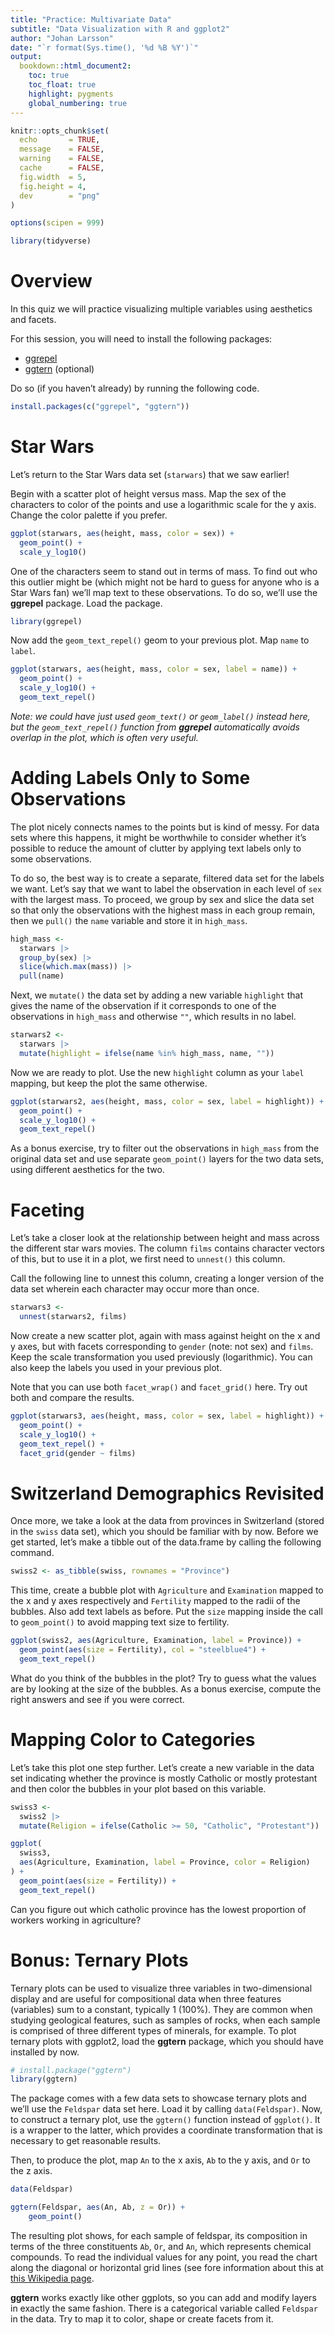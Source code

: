 ```yaml
---
title: "Practice: Multivariate Data"
subtitle: "Data Visualization with R and ggplot2"
author: "Johan Larsson"
date: "`r format(Sys.time(), '%d %B %Y')`"
output:
  bookdown::html_document2:
    toc: true
    toc_float: true
    highlight: pygments
    global_numbering: true
---
```


```r
knitr::opts_chunk$set(
  echo       = TRUE,
  message    = FALSE,
  warning    = FALSE,
  cache      = FALSE,
  fig.width  = 5,
  fig.height = 4,
  dev        = "png"
)

options(scipen = 999)

library(tidyverse)
```

# Overview

In this quiz we will practice visualizing multiple variables using
aesthetics and facets.

For this session, you will need to install the following packages:

- [ggrepel](https://CRAN.R-project.org/package=ggrepel)
- [ggtern](https://CRAN.R-project.org/package=ggtern) (optional)

Do so (if you haven't already) by running the following code.

```r
install.packages(c("ggrepel", "ggtern"))
```

# Star Wars

Let's return to the Star Wars data set (`starwars`) that we saw earlier!

Begin with a scatter plot of height versus mass. Map the sex of the characters
to color of the points and use a logarithmic scale for the y axis.
Change the color palette if you prefer.

```r
ggplot(starwars, aes(height, mass, color = sex)) +
  geom_point() +
  scale_y_log10()
```

One of the characters seem to stand out in terms of mass. To find out who this
outlier might be (which might not be hard to guess for anyone who is a Star Wars
fan) we'll map text to these observations. To do so, we'll use the **ggrepel**
package. Load the package.

```r
library(ggrepel)
```

Now add the `geom_text_repel()` geom to your previous plot. Map `name` to
`label`.

```r
ggplot(starwars, aes(height, mass, color = sex, label = name)) +
  geom_point() +
  scale_y_log10() +
  geom_text_repel()
```

*Note: we could have just used `geom_text()` or `geom_label()` instead here,
but the `geom_text_repel()` function from **ggrepel** automatically avoids
overlap in the plot, which is often very useful.*

# Adding Labels Only to Some Observations

The plot nicely connects names to the points but is kind of messy. For data sets
where this happens, it might be worthwhile to consider whether it's possible to
reduce the amount of clutter by applying text labels only to some observations.

To do so, the best way is to create a separate, filtered data
set for the labels we want. Let's say that we want to label the observation in each level of `sex`
with the largest mass. To proceed, we group by
sex and slice the data set so that only the observations with the highest mass
in each group remain, then we `pull()` the `name` variable and store it in
`high_mass`.

```r
high_mass <-
  starwars |>
  group_by(sex) |>
  slice(which.max(mass)) |>
  pull(name)
```

Next, we `mutate()` the data set by adding a new variable `highlight` that gives
the name of the observation if it corresponds to one of the observations in
`high_mass` and otherwise `""`, which results in no label.

```r
starwars2 <-
  starwars |>
  mutate(highlight = ifelse(name %in% high_mass, name, ""))
```

Now we are ready to plot. Use the new `highlight` column as your `label`
mapping, but keep the plot the same otherwise.

```r
ggplot(starwars2, aes(height, mass, color = sex, label = highlight)) +
  geom_point() +
  scale_y_log10() +
  geom_text_repel()
```

As a bonus exercise, try to filter out the observations in `high_mass`
from the original data set and use separate `geom_point()` layers
for the two data sets, using different aesthetics for the two.

# Faceting

Let's take a closer look at the relationship between height and mass across the
different star wars movies. The column `films` contains character vectors of
this, but to use it in a plot, we first need to `unnest()` this column.

Call the following line to unnest this column, creating a longer version of the
data set wherein each character may occur more than once.

```r
starwars3 <-
  unnest(starwars2, films)
```

Now create a new scatter plot, again with mass against height on the x and y
axes, but with facets corresponding to `gender` (note: not sex) and `films`.
Keep the scale transformation you used previously (logarithmic). You can also
keep the labels you used in your previous plot.

Note that you can use both `facet_wrap()` and `facet_grid()` here. Try out both
and compare the results.

```r
ggplot(starwars3, aes(height, mass, color = sex, label = highlight)) +
  geom_point() +
  scale_y_log10() +
  geom_text_repel() +
  facet_grid(gender ~ films)
```

# Switzerland Demographics Revisited

Once more, we take a look at the data from provinces in Switzerland (stored in
the `swiss` data set), which you should be familiar with by now. Before we get
started, let's make a tibble out of the data.frame by calling the following
command.

```r
swiss2 <- as_tibble(swiss, rownames = "Province")
```

This time, create a bubble plot with `Agriculture` and `Examination` mapped to
the x and y axes respectively and `Fertility` mapped to the radii of the
bubbles. Also add text labels as before. Put the `size` mapping
inside the call to `geom_point()` to avoid mapping text size to fertility.

```r
ggplot(swiss2, aes(Agriculture, Examination, label = Province)) +
  geom_point(aes(size = Fertility), col = "steelblue4") +
  geom_text_repel()
```

What do you think of the bubbles in the plot? Try to guess what the values
are by looking at the size of the bubbles. As a bonus exercise, 
compute the right answers and see if you were correct.

# Mapping Color to Categories

Let's take this plot one step further. Let's create a new variable in the data
set indicating whether the province is mostly Catholic or mostly protestant and
then color the bubbles in your plot based on this variable. 

```r
swiss3 <-
  swiss2 |>
  mutate(Religion = ifelse(Catholic >= 50, "Catholic", "Protestant"))
```

```r
ggplot(
  swiss3,
  aes(Agriculture, Examination, label = Province, color = Religion)
) +
  geom_point(aes(size = Fertility)) +
  geom_text_repel()
```

Can you figure out which catholic province has the lowest proportion of workers
working in agriculture?

# Bonus: Ternary Plots

Ternary plots can be used to visualize three variables in two-dimensional
display and are useful for compositional data when three features (variables)
sum to a constant, typically 1 (100%). They are common when studying geological
features, such as samples of rocks, when each sample is comprised of three
different types of minerals, for example.
To plot ternary plots with ggplot2, load the **ggtern** package, which you
should have installed by now.

```r
# install.package("ggtern")
library(ggtern)
```

The package comes with a few data sets to showcase ternary plots and we'll use
the `Feldspar` data set here. Load it by calling `data(Feldspar)`. Now, to
construct a ternary plot, use the `ggtern()` function instead of `ggplot()`. It
is a wrapper to the latter, which provides a coordinate transformation that is
necessary to get reasonable results.

Then, to produce the plot, map `An` to the x axis, `Ab` to the y axis, and `Or`
to the z axis.

```r
data(Feldspar)

ggtern(Feldspar, aes(An, Ab, z = Or)) +
    geom_point()
```

The resulting plot shows, for each sample of feldspar, its composition in terms
of the three constituents `Ab`, `Or`, and `An`, which represents chemical
compounds. To read the individual values for any point, you read the chart
along the diagonal or horizontal grid lines (see fore information about this at
[this Wikipedia page](https://en.wikipedia.org/wiki/Ternary_plot).

**ggtern** works exactly like other ggplots, so you can add and modify layers 
in exactly the same fashion. There is a categorical variable called
 `Feldspar` in the data. Try to map it to color, shape or create facets from it.
